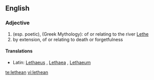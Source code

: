 ==English==

===Adjective===
{{infl|en|adjective}}

# (esp. poetic), (Greek Mythology): of or relating to the river [[Lethe]]
# by extension, of or relating to death or forgetfulness

====Translations====
*Latin: [[Lethaeus]] {{m}}, [[Lethaea]] {{f}}, [[Lethaeum]] {{n}}

[[te:lethean]]
[[vi:lethean]]